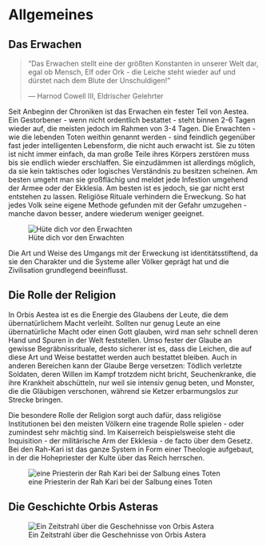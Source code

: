 # Allgemeines {#Allgemeines}

## Das Erwachen

> "Das Erwachen stellt eine der größten Konstanten in unserer Welt dar, egal ob Mensch, Elf oder Ork - die Leiche steht wieder auf und dürstet nach dem Blute der Unschuldigen!"
>
> --- Harnod Cowell III, Eldrischer Gelehrter

Seit Anbeginn der Chroniken ist das Erwachen ein fester Teil von Aestea. Ein Gestorbener - wenn nicht ordentlich bestattet - steht binnen 2-6 Tagen wieder auf, die meisten jedoch im Rahmen von 3-4 Tagen. Die Erwachten - wie die lebenden Toten weithin genannt werden - sind feindlich gegenüber fast jeder intelligenten Lebensform, die nicht auch erwacht ist. Sie zu töten ist nicht immer einfach, da man große Teile ihres Körpers zerstören muss bis sie endlich wieder erschlaffen. Sie einzudämmen ist allerdings möglich, da sie kein taktisches oder logisches Verständnis zu besitzen scheinen. Am besten umgeht man sie großflächig und meldet jede Infestion umgehend der Armee oder der Ekklesia.
Am besten ist es jedoch, sie gar nicht erst entstehen zu lassen. Religiöse Rituale verhindern die Erweckung. So hat jedes Volk seine eigene Methode gefunden mit der Gefahr umzugehen - manche davon besser, andere wiederum weniger geeignet.

![Hüte dich vor den Erwachten](Pictures\\Flavor\\Erwachte\\by_jimmynijs_Erwachter1.jpg)

Die Art und Weise des Umgangs mit der Erweckung ist identitätsstiftend, da sie den Charakter und die Systeme aller Völker geprägt hat und die Zivilisation grundlegend beeinflusst.

## Die Rolle der Religion

In Orbis Aestea ist es die Energie des Glaubens der Leute, die dem übernatürlichem Macht verleiht. Sollten nur genug Leute an eine übernatürliche Macht oder einen Gott glauben, wird man sehr schnell deren Hand und Spuren in der Welt feststellen. Umso fester der Glaube an gewisse Begräbnissrituale, desto sicherer ist es, dass die Leichen, die auf diese Art und Weise bestattet werden auch bestattet bleiben. Auch in anderen Bereichen kann der Glaube Berge versetzen: Tödlich verletzte Soldaten, deren Willen im Kampf trotzdem nicht bricht, Seuchenkranke, die ihre Krankheit abschütteln, nur weil sie intensiv genug beten, und Monster, die die Gläubigen verschonen, während sie Ketzer erbarmungslos zur Strecke bringen. 

Die besondere Rolle der Religion sorgt auch dafür, dass religiöse Institutionen bei den meisten Völkern eine tragende Rolle spielen - oder zumindest sehr mächtig sind. Im Kaiserreich beispielsweise steht die Inquisition - der militärische Arm der Ekklesia - de facto über dem Gesetz. Bei den Rah-Kari ist das ganze System in Form einer Theologie aufgebaut, in der die Hohepriester der Kulte über das Reich herrschen.

![eine Priesterin der Rah Kari bei der Salbung eines Toten](Pictures\\Flavor\\Allgemein\\RahPriesterin1.jpg)

## Die Geschichte Orbis Asteras

![Ein Zeitstrahl über die Geschehnisse von Orbis Astera](Pictures\\Flavor\\Platzhalter\\Platzhalter_RhaKariPriesterin.jpg)

